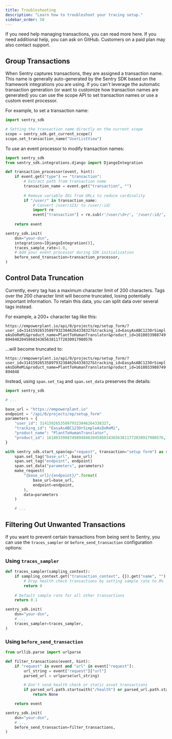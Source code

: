 ```yaml
---
title: Troubleshooting
description: "Learn how to troubleshoot your tracing setup."
sidebar_order: 50
---
```


If you need help managing transactions, you can read more here. If you need additional help, you can ask on GitHub. Customers on a paid plan may also contact support.

## Group Transactions

When Sentry captures transactions, they are assigned a transaction name. This name is generally auto-generated by the Sentry SDK based on the framework integrations you are using. If you can't leverage the automatic transaction generation (or want to customize how transaction names are generated) you can use the scope API to set transaction names or use a custom event processor.

For example, to set a transaction name:

```python
import sentry_sdk

# Setting the transaction name directly on the current scope
scope = sentry_sdk.get_current_scope()
scope.set_transaction_name("UserListView")
```

To use an event processor to modify transaction names:

```python
import sentry_sdk
from sentry_sdk.integrations.django import DjangoIntegration

def transaction_processor(event, hint):
    if event.get("type") == "transaction":
        # Extract path from transaction name
        transaction_name = event.get("transaction", "")
        
        # Remove variable IDs from URLs to reduce cardinality
        if "/user/" in transaction_name:
            # Convert /user/123/ to /user/:id/
            import re
            event["transaction"] = re.sub(r'/user/\d+/', '/user/:id/', transaction_name)
    
    return event

sentry_sdk.init(
    dsn="your-dsn",
    integrations=[DjangoIntegration()],
    traces_sample_rate=1.0,
    # Add your event processor during SDK initialization
    before_send_transaction=transaction_processor,
)
```

## Control Data Truncation

Currently, every tag has a maximum character limit of 200 characters. Tags over the 200 character limit will become truncated, losing potentially important information. To retain this data, you can split data over several tags instead.

For example, a 200+ character tag like this:

`https://empowerplant.io/api/0/projects/ep/setup_form/?user_id=314159265358979323846264338327&tracking_id=EasyAsABC123OrSimpleAsDoReMi&product_name=PlantToHumanTranslator&product_id=161803398874989484820458683436563811772030917980576`

...will become truncated to:

`https://empowerplant.io/api/0/projects/ep/setup_form/?user_id=314159265358979323846264338327&tracking_id=EasyAsABC123OrSimpleAsDoReMi&product_name=PlantToHumanTranslator&product_id=1618033988749894848`

Instead, using `span.set_tag` and `span.set_data` preserves the details:

```python
import sentry_sdk

# ...

base_url = "https://empowerplant.io"
endpoint = "/api/0/projects/ep/setup_form"
parameters = {
    "user_id": 314159265358979323846264338327,
    "tracking_id": "EasyAsABC123OrSimpleAsDoReMi",
    "product_name": "PlantToHumanTranslator",
    "product_id": 161803398874989484820458683436563811772030917980576,
}

with sentry_sdk.start_span(op="request", transaction="setup form") as span:
    span.set_tag("base_url", base_url)
    span.set_tag("endpoint", endpoint)
    span.set_data("parameters", parameters)
    make_request(
        "{base_url}/{endpoint}/".format(
            base_url=base_url,
            endpoint=endpoint,
        ),
        data=parameters
    )

    # ...
```

## Filtering Out Unwanted Transactions

If you want to prevent certain transactions from being sent to Sentry, you can use the `traces_sampler` or `before_send_transaction` configuration options:

### Using `traces_sampler`

```python
def traces_sampler(sampling_context):
    if sampling_context.get("transaction_context", {}).get("name", "").startswith("/health"):
        # Drop health check transactions by setting sample rate to 0%
        return 0
    
    # Default sample rate for all other transactions
    return 0.1

sentry_sdk.init(
    dsn="your-dsn",
    # ...
    traces_sampler=traces_sampler,
)
```

### Using `before_send_transaction`

```python
from urllib.parse import urlparse

def filter_transactions(event, hint):
    if "request" in event and "url" in event["request"]:
        url_string = event["request"]["url"]
        parsed_url = urlparse(url_string)

        # Don't send health check or static asset transactions
        if parsed_url.path.startswith("/health") or parsed_url.path.startswith("/static"):
            return None

    return event

sentry_sdk.init(
    dsn="your-dsn",
    # ...
    before_send_transaction=filter_transactions,
)
```
